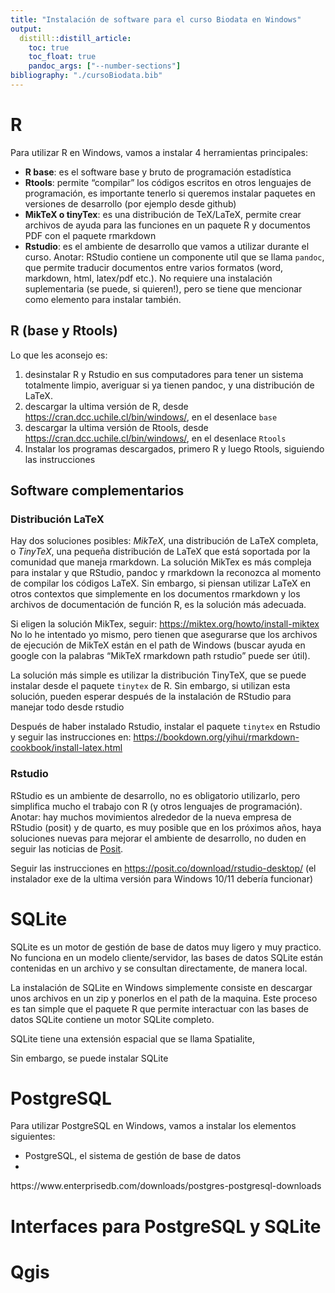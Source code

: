 ```yaml
---
title: "Instalación de software para el curso Biodata en Windows"
output:
  distill::distill_article:
    toc: true
    toc_float: true
    pandoc_args: ["--number-sections"]
bibliography: "./cursoBiodata.bib"
---
```



# R

Para utilizar R en Windows, vamos a instalar 4 herramientas principales:

* **R base**: es el software base y bruto de programación estadística
* **Rtools**: permite "compilar" los códigos escritos en otros lenguajes de programación, es importante tenerlo si queremos instalar paquetes en versiones de desarrollo (por ejemplo desde github)
* **MikTeX o tinyTex**: es una distribución de TeX/LaTeX, permite crear archivos de ayuda para las funciones en un paquete R y documentos PDF con el paquete rmarkdown
* **Rstudio**: es el ambiente de desarrollo que vamos a utilizar durante el curso. Anotar: RStudio contiene un componente util que se llama `pandoc`, que permite traducir documentos entre varios formatos (word, markdown, html, latex/pdf etc.). No requiere una instalación suplementaria (se puede, si quieren!), pero se tiene que mencionar como elemento para instalar también.


## R (base y Rtools)

Lo que les aconsejo es:

1. desinstalar R y Rstudio en sus computadores para tener un sistema totalmente limpio, averiguar si ya tienen pandoc, y una distribución de LaTeX.
1. descargar la ultima versión de R, desde <https://cran.dcc.uchile.cl/bin/windows/>, en el desenlace `base`
1. descargar la ultima versión de Rtools, desde <https://cran.dcc.uchile.cl/bin/windows/>, en el desenlace `Rtools`
1. Instalar los programas descargados, primero R y luego Rtools, siguiendo las instrucciones 


## Software complementarios

### Distribución LaTeX

Hay dos soluciones posibles: *MikTeX*, una distribución de LaTeX completa, o *TinyTeX*, una pequeña distribución de LaTeX que está soportada por la comunidad que maneja rmarkdown.
La solución MikTex es más compleja para instalar y que RStudio, pandoc y rmarkdown la reconozca al momento de compilar los códigos LaTeX.
Sin embargo, si piensan utilizar LaTeX en otros contextos que simplemente en los documentos rmarkdown y los archivos de documentación de función R, es la solución más adecuada.

Si eligen la solución MikTex, seguir: <https://miktex.org/howto/install-miktex>
No lo he intentado yo mismo, pero tienen que asegurarse que los archivos de ejecución de MikTeX están en el path de Windows (buscar ayuda en google con la palabras "MikTeX rmarkdown path rstudio" puede ser útil).

La solución más simple es utilizar la distribución TinyTeX, que se puede instalar desde el paquete `tinytex` de R.
Sin embargo, si utilizan esta solución, pueden esperar después de la instalación de RStudio para manejar todo desde rstudio

Después de haber instalado Rstudio, instalar el paquete `tinytex` en Rstudio y seguir las instrucciones en: <https://bookdown.org/yihui/rmarkdown-cookbook/install-latex.html>


### Rstudio

RStudio es un ambiente de desarrollo, no es obligatorio utilizarlo, pero simplifica mucho el trabajo con R (y otros lenguajes de programación).
Anotar: hay muchos movimientos alrededor de la nueva empresa de RStudio (posit) y de quarto, es muy posible que en los próximos años, haya soluciones nuevas para mejorar el ambiente de desarrollo, no duden en seguir las noticias de [Posit](https://posit.co).

Seguir las instrucciones en <https://posit.co/download/rstudio-desktop/> (el instalador exe de la ultima versión para Windows 10/11 debería funcionar)


# SQLite

SQLite es un motor de gestión de base de datos muy ligero y muy practico.
No funciona en un modelo cliente/servidor, las bases de datos SQLite están contenidas en un archivo y se consultan directamente, de manera local.

La instalación de SQLite en Windows simplemente consiste en descargar unos archivos en un zip y ponerlos en el path de la maquina.
Este proceso es tan simple que el paquete R que permite interactuar con las bases de datos SQLite contiene un motor SQLite completo.

SQLite tiene una extensión espacial que se llama Spatialite, 

Sin embargo, se puede instalar SQLite 


# PostgreSQL

Para utilizar PostgreSQL en Windows, vamos a instalar los elementos siguientes:

* PostgreSQL, el sistema de gestión de base de datos
* 




https://www.enterprisedb.com/downloads/postgres-postgresql-downloads


# Interfaces para PostgreSQL y SQLite

# Qgis

